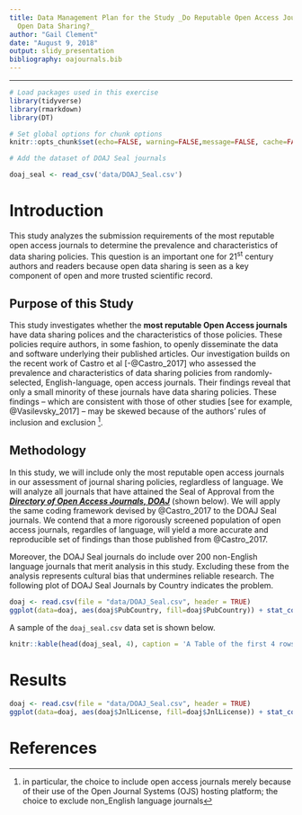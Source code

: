 ```yaml
---
title: Data Management Plan for the Study _Do Reputable Open Access Journals Require
  Open Data Sharing?_
author: "Gail Clement"
date: "August 9, 2018"
output: slidy_presentation
bibliography: oajournals.bib
---
```


*****

```r

# Load packages used in this exercise
library(tidyverse)
library(rmarkdown)
library(DT)
```

```r
# Set global options for chunk options
knitr::opts_chunk$set(echo=FALSE, warning=FALSE,message=FALSE, cache=FALSE)
```

```r
# Add the dataset of DOAJ Seal journals

doaj_seal <- read_csv('data/DOAJ_Seal.csv')

```

# Introduction

This study analyzes the submission requirements of the most reputable open access journals to determine the prevalence and characteristics of data sharing policies. This question is an important one for 21^st^ century authors and readers because open data sharing is seen as a key component of open and more trusted scientific record.

## Purpose of this Study

This study investigates whether the **most reputable Open Access journals** have data sharing polices and the characteristics of those policies. These policies require authors, in some fashion, to openly disseminate the data and software underlying their published articles. 
Our investigation builds on the recent work of Castro et al [-@Castro_2017] who assessed the prevalence and characteristics of data sharing policies from randomly-selected, English-language, open access journals. Their findings reveal that only a small minority of these journals have data sharing policies. These findings -- which are consistent with those of other studies [see for example, @Vasilevsky_2017] -- may be skewed because of the authors' rules of inclusion and exclusion ^[in particular, the choice to include open access journals merely because of their use of the Open Journal Systems (OJS) hosting platform; the choice to exclude non_English language journals].


## Methodology

In this study, we will include only the most reputable open access journals in our assessment  of journal sharing policies, reglardless of language. We will analyze all journals that have attained the Seal of Approval from the [_**Directory of Open Access Journals, DOAJ**_](http://doaj.org) (shown below). We will apply the same coding framework devised by @Castro_2017 to the DOAJ Seal journals. We contend that a more rigorously screened population of open access journals, regardles of language, will yield a more accurate and reproducible set of findings than those published from @Castro_2017.

Moreover, the DOAJ Seal journals do include over 200 non-English language journals that merit analysis in this study. Excluding these from the analysis represents cultural bias that undermines reliable research. The following plot of DOAJ Seal Journals by Country indicates the problem.

```r

doaj <- read.csv(file = "data/DOAJ_Seal.csv", header = TRUE)
ggplot(data=doaj, aes(doaj$PubCountry, fill=doaj$PubCountry)) + stat_count() + labs(x="Country", y="Count") + theme(axis.text.x = element_text(angle = 45, vjust = 1, hjust=1))
```


A sample of the `doaj_seal.csv` data set is shown below.  

```r
knitr::kable(head(doaj_seal, 4), caption = 'A Table of the first 4 rows of the DOAJ Seal data.')
```

# Results

```r

doaj <- read.csv(file = "data/DOAJ_Seal.csv", header = TRUE)
ggplot(data=doaj, aes(doaj$JnlLicense, fill=doaj$JnlLicense)) + stat_count() + labs(x="License", y="Count", title = "DOAJ Seal by Country") 
```

# References
